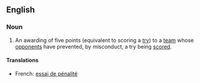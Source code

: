 ==English==

===Noun===
{{en-noun|sg=[[penalty]] [[try]]|pl=penalty tries}}

# {{rugby}} An awarding of five points (equivalent to scoring a [[try]]) to a [[team]] whose [[opponents]] have prevented, by misconduct, a try being [[scored]].

====Translations====
*French: [[essai de pénalité]] {{m}}